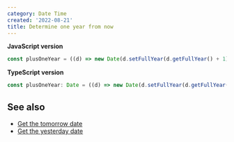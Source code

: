 ```yaml
---
category: Date Time
created: '2022-08-21'
title: Determine one year from now
---
```


**JavaScript version**

```js plusOneYear.js
const plusOneYear = ((d) => new Date(d.setFullYear(d.getFullYear() + 1)))(new Date());
```

**TypeScript version**

```ts plusOneYear.ts
const plusOneYear: Date = ((d) => new Date(d.setFullYear(d.getFullYear() + 1)))(new Date());
```

## See also

-   [Get the tomorrow date](https://phuoc.ng/collection/1-loc/get-the-tomorrow-date)
-   [Get the yesterday date](https://phuoc.ng/collection/1-loc/get-the-yesterday-date)
